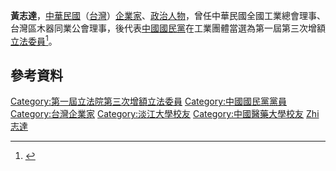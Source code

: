 {{Infobox_officeholder
| name = 黃志達
| image name =
| width = 
| now = 中華民國（台灣）政治人士 
| period = 
| Sex = 男 
| Native place = 
| date of birth = 
| party = {{Kmt|19px}}
| place of birth = 
| educate = 
*淡江文理學院商學系畢業
*中國醫藥學院藥學系畢業
*中國醫藥學院中國藥學研究所
*革命實踐研究院黨務班三期
*高考普通行政人員及格 
*普考經濟行政人員及格
*普考外交行政人員及格
*外交官領事官檢定考試及格
| past = 
*德泰木器工業股份有限公司總經理
*權誼貿易股份有限公司董事長
*德昇化工原料股份有限公司副事長
*台中市合作社聯合社理事
*台中市建築物公用合作社理事
*中華民國全國工業總會理事
*台灣區木器同業公會理事
*台灣省木器公會聯合會理事
*台中市木器商業同業公會理事
*台中市工業會理事
*第一屆第三次增額立法委員<br><span style="color: blue;">(1981年-1984年)</span>
}}
'''黃志達'''，[[中華民國|中華民國]]（[[台灣|台灣]]）[[企業家|企業家]]、[[政治人物|政治人物]]，曾任中華民國全國工業總會理事、台灣區木器同業公會理事，後代表[[中國國民黨|中國國民黨]]在工業團體當選為第一屆第三次增額[[立法委員|立法委員]]<ref>{{Cite web |url=http://npl.ly.gov.tw/do/www/commissionerInfo?id=442&expireBack=01&expire=01&act=exp&keyword=&orderBy=name&nameOrder=true&eleDisOrder=false |title=立法院國會圖書館 第１屆立法委員個人資料 黃志達 |access-date=2008-08-02 |archive-date=2016-03-04 |archive-url=https://web.archive.org/web/20160304065852/http://npl.ly.gov.tw/do/www/commissionerInfo?id=442&expireBack=01&expire=01&act=exp&keyword=&orderBy=name&nameOrder=true&eleDisOrder=false |dead-url=no }}</ref>。

==參考資料==
<div class="references-small">
<references />
</div>

{{TW-poli-bio-stub}}

{{DEFAULTSORT:Huang黃志達}}
[[Category:第一屆立法院第三次增額立法委員|Category:第一屆立法院第三次增額立法委員]]
[[Category:中國國民黨黨員|Category:中國國民黨黨員]]
[[Category:台灣企業家|Category:台灣企業家]]
[[Category:淡江大學校友|Category:淡江大學校友]]
[[Category:中國醫藥大學校友|Category:中國醫藥大學校友]]
[[Category:黃姓|Zhi志達]]